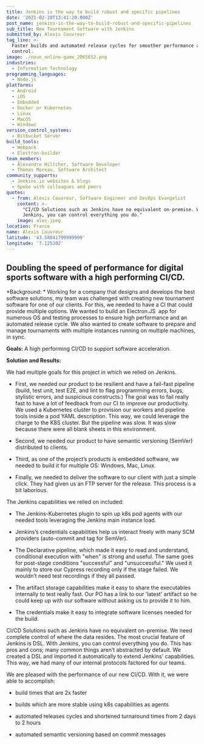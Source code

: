 ```yaml
---
title: Jenkins is the way to build robust and specific pipelines
date: '2021-02-28T13:41:20.000Z'
post_name: jenkins-is-the-way-to-build-robust-and-specific-pipelines
sub_title: New Tournament Software with Jenkins
submitted_by: Alexis Couvreur
tag_line: >-
  Faster builds and automated release cycles for smoother performance and more
  control.
image: ./noun_online-game_2065652.png
industries:
  - Information Technology
programming_languages:
  - Node.js
platforms:
  - Android
  - iOS
  - Embedded
  - Docker or Kubernetes
  - Linux
  - MacOS
  - Windows
version_control_systems:
  - Bitbucket Server
build_tools:
  - Webpack
  - Electron-builder
team_members:
  - Alexandre Hiltcher, Software Developer
  - Thomas Moreau, Software Architect
community_supports:
  - Jenkins.io websites & blogs
  - Spoke with colleagues and peers
quotes:
  - from: Alexis Couvreur, Software Engineer and DevOps Evangelist
    content: >-
      "CI/CD Solutions such as Jenkins have no equivalent on-premise. With
      Jenkins, you can control everything you do."
    image: alex.jpeg
location: France
name: Alexis Couvreur
latitude: '43.58041799999999'
longitude: '7.125102'
---
```

## Doubling the speed of performance for digital sports software with a high performing CI/CD.

\*Background: \* Working for a company that designs and develops the best software solutions, my team was challenged with creating new tournament software for one of our clients. For this, we needed to have a CI that could provide multiple options. We wanted to build an Electron.JS  app for numerous OS and testing processes to ensure high performance and an automated release cycle. We also wanted to create software to prepare and manage tournaments with multiple instances running on multiple machines, in sync.

**Goals:** A high performing CI/CD to support software acceleration.

<Testimonal idx="0" />

**Solution and Results:**

We had multiple goals for this project in which we relied on Jenkins.

-   First, we needed our product to be resilient and have a fail-fast pipeline (build, test unit, test E2E, and lint to flag programming errors, bugs, stylistic errors, and suspicious constructs.) The goal was to fail really fast to have a lot of feedback from our CI to improve our productivity. We used a Kubernetes cluster to provision our workers and pipeline tools inside a pod YAML description. This way, we could leverage the charge to the K8S cluster. But the pipeline was slow. It was slow because there were all blank sheets in this environment.

-   Second, we needed our product to have semantic versioning (SemVer) distributed to clients.

-   Third, as one of the project’s products is embedded software, we needed to build it for multiple OS: Windows, Mac, Linux.

-   Finally, we needed to deliver the software to our client with just a simple click. They had given us an FTP server for the release. This process is a bit laborious.

The Jenkins capabilities we relied on included:

-   The Jenkins-Kubernetes plugin to spin up k8s pod agents with our needed tools leveraging the Jenkins main instance load.

-   Jenkins’s credentials capabilities help us interact freely with many SCM providers (auto-commit and tag for SemVer).

-   The Declarative pipeline, which made it easy to read and understand, conditional execution with "when" is strong and useful. The same goes for post-stage conditions "successful" and "unsuccessful." We used it mainly to store our Cypress recording only if the stage failed. We wouldn’t need test recordings if they all passed.

-   The artifact storage capabilities make it easy to share the executables internally to test really fast. Our PO has a link to our 'latest' artifact so he could keep up with our software without asking us to provide it to him.

-   The credentials make it easy to integrate software licenses needed for the build.

CI/CD Solutions such as Jenkins have no equivalent on-premise. We need complete control of where the data resides. The most crucial feature of Jenkins is DSL. With Jenkins, you can control everything you do. This has pros and cons; many common things aren’t abstracted by default. We created a DSL and imported it automatically to extend Jenkins' capabilities. This way, we had many of our internal protocols factored for our teams.

We are pleased with the performance of our new CI/CD. With it, we were able to accomplish:

-   build times that are 2x faster

-   builds which are more stable using k8s capabilities as agents

-   automated releases cycles and shortened turnaround times from 2 days to 2 hours

-   automated semantic versioning based on commit messages
